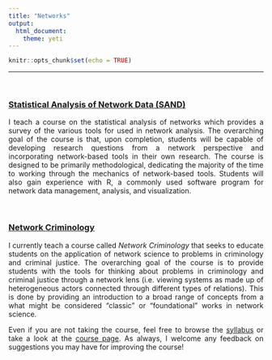 ```yaml
---
title: "Networks"
output: 
  html_document:
    theme: yeti
---
```


<style>
body {
text-align: justify}
</style>

```r
knitr::opts_chunk$set(echo = TRUE)
```

----

<br>

### [Statistical Analysis of Network Data (SAND)](https://jacobtnyoung.github.io/SAND/)

I teach a course on the statistical analysis of networks which provides a survey of the various tools for used in network analysis. The overarching goal of the course is that, upon completion, students will be capable of developing research questions from a network perspective and incorporating network-based tools in their own research. The course is designed to be primarily methodological, dedicating the majority of the time to working through the mechanics of network-based tools. Students will also gain experience with R, a commonly used software program for network data management, analysis, and visualization.

<br>

### [Network Criminology](https://jacobtnyoung.github.io/NetworkCriminology/)

I currently teach a course called *Network Criminology* that seeks to educate students on the application of network science to problems in criminology and criminal justice. The overarching goal of the course is to provide students with the tools for thinking about problems in criminology and criminal justice through a network lens (i.e. viewing systems as made up of heterogeneous actors connected through different types of relations). This is done by providing an introduction to a broad range of concepts from a what might be considered “classic” or “foundational” works in network science.

Even if you are not taking the course, feel free to browse the [syllabus](https://jacobtnyoung.github.io/NetworkCriminology/network_crim_syllabus.pdf) or take a look at the [course page](https://jacobtnyoung.github.io/NetworkCriminology/). As always, I welcome any feedback on suggestions you may have for improving the course!